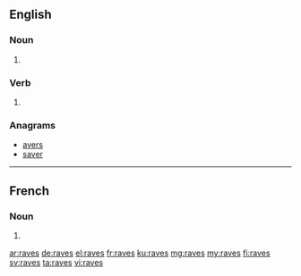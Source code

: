 ==English==

===Noun===
{{head|en|plural}}

# {{plural of|rave|lang=en}}

===Verb===
{{head|en|verb form}}

# {{en-third-person singular of|rave}}

===Anagrams===
* [[avers#English|avers]]
* [[saver#English|saver]]

----

==French==

===Noun===
{{head|fr|plural|g=?}}

# {{plural of|rave|lang=fr}}

[[ar:raves]]
[[de:raves]]
[[el:raves]]
[[fr:raves]]
[[ku:raves]]
[[mg:raves]]
[[my:raves]]
[[fi:raves]]
[[sv:raves]]
[[ta:raves]]
[[vi:raves]]